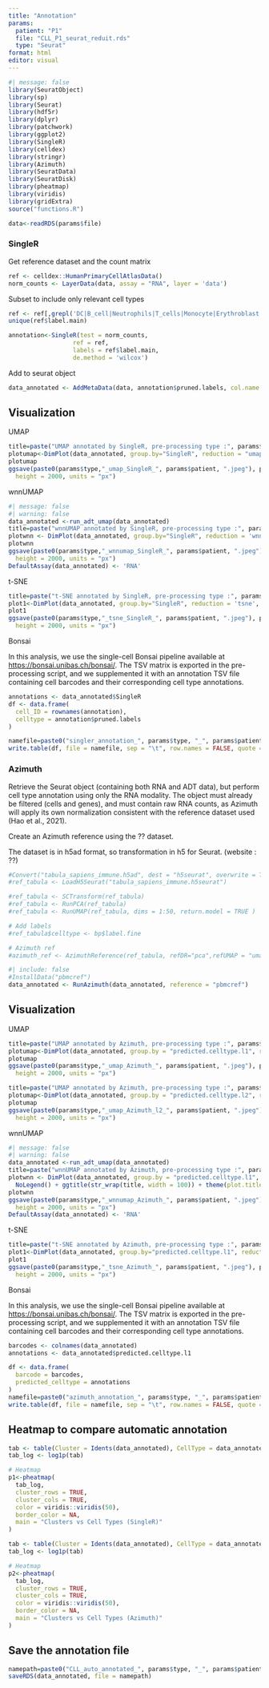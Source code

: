 ```yaml
---
title: "Annotation"
params: 
  patient: "P1"
  file: "CLL_P1_seurat_reduit.rds"
  type: "Seurat"
format: html
editor: visual
---
```


```r
#| message: false
library(SeuratObject)
library(sp)
library(Seurat)
library(hdf5r)
library(dplyr)
library(patchwork)
library(ggplot2)
library(SingleR)
library(celldex)
library(stringr)
library(Azimuth)
library(SeuratData)
library(SeuratDisk)
library(pheatmap)
library(viridis)
library(gridExtra)
source("functions.R")
```

```r
data<-readRDS(params$file)
```

### SingleR

Get reference dataset and the count matrix

```r
ref <- celldex::HumanPrimaryCellAtlasData()
norm_counts <- LayerData(data, assay = "RNA", layer = 'data')
```

Subset to include only relevant cell types

```r
ref <- ref[,grepl('DC|B_cell|Neutrophils|T_cells|Monocyte|Erythroblast|Macrophage|NK_cell|Platelets|Myelocyte', ref$label.main, ignore.case = TRUE)]
unique(ref$label.main)
```

```r
annotation<-SingleR(test = norm_counts,
                  ref = ref, 
                  labels = ref$label.main,
                  de.method = 'wilcox')
```

Add to seurat object

```r
data_annotated <- AddMetaData(data, annotation$pruned.labels, col.name = 'SingleR')
```

## Visualization

UMAP

```r
title=paste("UMAP annotated by SingleR, pre-processing type :", params$type, ", patient", params$patient)
plotumap<-DimPlot(data_annotated, group.by="SingleR", reduction = "umap", label = TRUE, repel = TRUE, label.size = 4) + ggtitle(str_wrap(title, width = 100)) + theme(plot.title = element_text(size = 15, hjust = 0.5), legend.text = element_text(size = 12))
plotumap
ggsave(paste0(params$type,"_umap_SingleR_", params$patient, ".jpeg"), plotumap, width = 3000,
  height = 2000, units = "px")
```

wnnUMAP

```r
#| message: false
#| warning: false
data_annotated <-run_adt_umap(data_annotated)
title=paste("wnnUMAP annotated by SingleR, pre-processing type :", params$type, ", patient", params$patient)
plotwnn <- DimPlot(data_annotated, group.by="SingleR", reduction = 'wnn.umap', label = TRUE, repel = TRUE, label.size = 4) + ggtitle(str_wrap(title, width = 100)) + theme(plot.title = element_text(size = 15, hjust = 0.5), legend.text = element_text(size = 12))
plotwnn
ggsave(paste0(params$type,"_wnnumap_SingleR_", params$patient, ".jpeg"), plotwnn, width = 3000,
  height = 2000, units = "px")
DefaultAssay(data_annotated) <- 'RNA'
```

t-SNE

```r
title=paste("t-SNE annotated by SingleR, pre-processing type :", params$type, ", patient", params$patient)
plot1<-DimPlot(data_annotated, group.by="SingleR", reduction = 'tsne', label = TRUE, repel = TRUE, label.size = 4) + ggtitle(str_wrap(title, width = 100)) + theme(plot.title = element_text(size =15, hjust = 0.5), legend.text = element_text(size = 12))
plot1
ggsave(paste0(params$type,"_tsne_SingleR_", params$patient, ".jpeg"), plot1, width = 3000,
  height = 2000, units = "px")
```

Bonsai

In this analysis, we use the single-cell Bonsai pipeline available at <https://bonsai.unibas.ch/bonsai/>. The TSV matrix is exported in the pre-processing script, and we supplemented it with an annotation TSV file containing cell barcodes and their corresponding cell type annotations.

```r
annotations <- data_annotated$SingleR
df <- data.frame(
  cell_ID = rownames(annotation),
  celltype = annotation$pruned.labels
)

namefile=paste0("singler_annotation_", params$type, "_", params$patient, ".tsv")
write.table(df, file = namefile, sep = "\t", row.names = FALSE, quote = FALSE)
```

### Azimuth

Retrieve the Seurat object (containing both RNA and ADT data), but perform cell type annotation using only the RNA modality. The object must already be filtered (cells and genes), and must contain raw RNA counts, as Azimuth will apply its own normalization consistent with the reference dataset used (Hao et al., 2021).

Create an Azimuth reference using the ?? dataset.

The dataset is in h5ad format, so transformation in h5 for Seurat. (website : ??)

```r
#Convert("tabula_sapiens_immune.h5ad", dest = "h5seurat", overwrite = TRUE)
#ref_tabula <- LoadH5Seurat("tabula_sapiens_immune.h5seurat")
```

```r
#ref_tabula <- SCTransform(ref_tabula)
#ref_tabula <- RunPCA(ref_tabula)
#ref_tabula <- RunUMAP(ref_tabula, dims = 1:50, return.model = TRUE )

# Add labels
#ref_tabula$celltype <- bp$label.fine

# Azimuth ref
#azimuth_ref <- AzimuthReference(ref_tabula, refDR="pca",refUMAP = "umap", refAssay="SCT", metadata = "celltype")
```

```r
#| include: false
#InstallData("pbmcref")
data_annotated <- RunAzimuth(data_annotated, reference = "pbmcref")
```

## Visualization

UMAP

```r
title=paste("UMAP annotated by Azimuth, pre-processing type :", params$type, ", patient", params$patient)
plotumap<-DimPlot(data_annotated, group.by = "predicted.celltype.l1", reduction = "umap", label = TRUE, repel = TRUE, label.size = 4) + ggtitle(str_wrap(title, width = 100)) + theme(plot.title = element_text(size = 15, hjust = 0.5), legend.text = element_text(size = 12))
plotumap
ggsave(paste0(params$type,"_umap_Azimuth_", params$patient, ".jpeg"), plotumap, width = 3000,
  height = 2000, units = "px")
```

```r
title=paste("UMAP annotated by Azimuth, pre-processing type :", params$type, ", patient", params$patient)
plotumap<-DimPlot(data_annotated, group.by = "predicted.celltype.l2", reduction = "umap", label = TRUE, repel = TRUE, label.size = 4) + ggtitle(str_wrap(title, width = 100)) + theme(plot.title = element_text(size = 15, hjust = 0.5), legend.text = element_text(size = 12))
plotumap
ggsave(paste0(params$type,"_umap_Azimuth_l2_", params$patient, ".jpeg"), plotumap, width = 3000,
  height = 2000, units = "px")
```

wnnUMAP

```r
#| message: false
#| warning: false
data_annotated <-run_adt_umap(data_annotated)
title=paste("wnnUMAP annotated by Azimuth, pre-processing type :", params$type, ", patient", params$patient)
plotwnn <- DimPlot(data_annotated, group.by = "predicted.celltype.l1", reduction = 'wnn.umap', label = TRUE, repel = TRUE, label.size = 4) + 
  NoLegend() + ggtitle(str_wrap(title, width = 100)) + theme(plot.title = element_text(size = 15, hjust = 0.5), legend.text = element_text(size = 12))
plotwnn
ggsave(paste0(params$type,"_wnnumap_Azimuth_", params$patient, ".jpeg"), plotwnn, width = 3000,
  height = 2000, units = "px")
DefaultAssay(data_annotated) <- 'RNA'
```

t-SNE

```r
title=paste("t-SNE annotated by Azimuth, pre-processing type :", params$type, ", patient", params$patient)
plot1<-DimPlot(data_annotated, group.by="predicted.celltype.l1", reduction = 'tsne', label = TRUE, repel = TRUE, label.size = 4) + ggtitle(str_wrap(title, width = 100)) + theme(plot.title = element_text(size = 15, hjust = 0.5), legend.text = element_text(size = 12))
plot1
ggsave(paste0(params$type,"_tsne_Azimuth_", params$patient, ".jpeg"), plot1, width = 3000,
  height = 2000, units = "px")
```

Bonsai

In this analysis, we use the single-cell Bonsai pipeline available at <https://bonsai.unibas.ch/bonsai/>. The TSV matrix is exported in the pre-processing script, and we supplemented it with an annotation TSV file containing cell barcodes and their corresponding cell type annotations.

```r
barcodes <- colnames(data_annotated)
annotations <- data_annotated$predicted.celltype.l1

df <- data.frame(
  barcode = barcodes,
  predicted_celltype = annotations
)
namefile=paste0("azimuth_annotation_", params$type, "_", params$patient, ".tsv")
write.table(df, file = namefile, sep = "\t", row.names = FALSE, quote = FALSE)
```

## Heatmap to compare automatic annotation

```r
tab <- table(Cluster = Idents(data_annotated), CellType = data_annotated$SingleR)
tab_log <- log1p(tab)

# Heatmap
p1<-pheatmap(
  tab_log,
  cluster_rows = TRUE, 
  cluster_cols = TRUE, 
  color = viridis::viridis(50), 
  border_color = NA,
  main = "Clusters vs Cell Types (SingleR)"
)

tab <- table(Cluster = Idents(data_annotated), CellType = data_annotated$predicted.celltype.l1)
tab_log <- log1p(tab)

# Heatmap
p2<-pheatmap(
  tab_log,
  cluster_rows = TRUE,
  cluster_cols = TRUE,
  color = viridis::viridis(50),
  border_color = NA,
  main = "Clusters vs Cell Types (Azimuth)"
)
```

## Save the annotation file

```r
namepath=paste0("CLL_auto_annotated_", params$type, "_", params$patient, ".rds")
saveRDS(data_annotated, file = namepath)
```

## 
